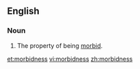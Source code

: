 ==English==
===Noun===
{{en-noun|-}}

#The property of being [[morbid]].

[[et:morbidness]]
[[vi:morbidness]]
[[zh:morbidness]]